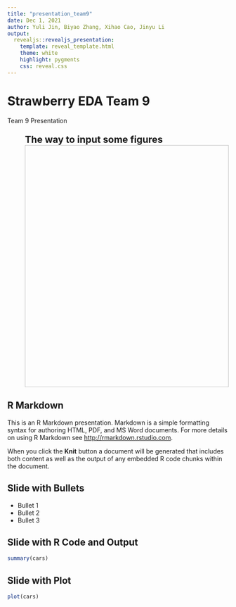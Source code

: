 ```yaml
---
title: "presentation_team9"
date: Dec 1, 2021
author: Yuli Jin, Biyao Zhang, Xihao Cao, Jinyu Li
output: 
  revealjs::revealjs_presentation:
    template: reveal_template.html
    theme: white
    highlight: pygments 
    css: reveal.css
---
```

<section data-background-image="images/title-io1.svg";
         data-background-size:"contain"
         background-repeat: no-repeat;>


</section>
# Strawberry EDA Team 9 {data-background="images/none.svg"}
Team 9 Presentation
<br>
<div style="font-size:16pt;margin-left:40px">
<b>The way to input some figures</b>
<img data-src="Tnum_10.png" height="550" width="900" />
</div>




## R Markdown

This is an R Markdown presentation. Markdown is a simple formatting syntax for authoring HTML, PDF, and MS Word documents. For more details on using R Markdown see <http://rmarkdown.rstudio.com>.

When you click the **Knit** button a document will be generated that includes both content as well as the output of any embedded R code chunks within the document.

## Slide with Bullets

- Bullet 1
- Bullet 2
- Bullet 3

## Slide with R Code and Output

```r
summary(cars)
```

## Slide with Plot

```r
plot(cars)
```


